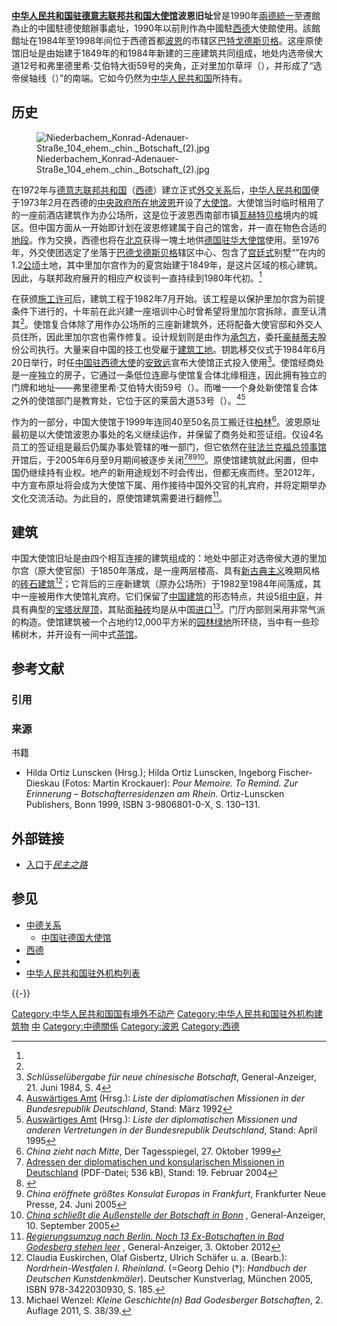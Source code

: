 {{noteTA|G1=德国地名|G2=Landkreis|G3=单位}}
{{Infobox diplomatic mission
|name = <small>中华人民共和国驻德意志联邦共和国大使馆</small><br /><small>{{lang|de|Botschaft der Volksrepublik China in der Bundesrepublik Deutschland}}</small><br>[[File:National_Emblem_of_the_People's_Republic_of_China.svg|110px]]
|image = Godesberg, Botschaft der Volksrepublik China (Bonn) Kurfürstenallee 12, Bad Godesberg 004x.jpg
|caption= <center>设于波恩[[巴特戈德斯贝格|巴特戈德斯贝格]]的中国大使馆旧址</center>
|width = 220px
|open = 1984年
|close = 1999年（迁往[[柏林|柏林]]）
|address = 选帝侯大街12号
|location = {{BRD}}[[波恩|波恩]][[巴特戈德斯贝格|巴特戈德斯贝格]]
|ambassador = 
|department = {{Flagicon|PRC}} [[中华人民共和国外交部|中华人民共和国外交部]]
 |lat_degrees = 50
 |lat_minutes = 40
 |lat_seconds = 41
 |lat_direction = N
 |long_degrees = 7
 |long_minutes = 9
 |long_seconds = 22
 |long_direction = E
}}

'''[[中國駐德國大使館|中华人民共和国驻德意志联邦共和国大使馆]]波恩旧址'''曾是1990年[[兩德統一|兩德統一]]至遷館為止的中國駐德使館辦事處址，1990年以前則作為中國駐[[西德|西德]]大使館使用。該館館址在1984年至1998年间位于西德首都[[波恩|波恩]]的市辖区[[巴特戈德斯贝格|巴特戈德斯贝格]]。这座原使馆旧址是由始建于1849年的{{link-de|里加尔宫|Schloss Rigal}}和1984年新建的三座建筑共同组成，地处{{link-de|旧戈德斯贝格|Alt-Godesberg|旧戈德斯贝格区}}内选帝侯大道12号和弗里德里希·艾伯特大街59号的夹角，正对里加尔草坪（{{lang|de|''Rigal'schen Wiese''}}），并形成了“选帝侯轴线（{{lang|de|Kurfürstlichen Zeile}}）”的南端。它如今仍然为[[中华人民共和国|中华人民共和国]]所持有。

== 历史 ==
[[File:Niederbachem_Konrad-Adenauer-Straße_104_ehem._chin._Botschaft_(2).jpg|thumb]]

在1972年与[[德意志联邦共和国|德意志联邦共和国]]（[[西德|西德]]）建立正式[[外交关系|外交关系]]后，[[中华人民共和国|中华人民共和国]]便于1973年2月在西德的[[中央政府所在地|中央政府所在地]][[波恩|波恩]]开设了[[大使馆|大使馆]]。大使馆当时临时租用了{{link-de|下巴赫姆|Niederbachem}}的一座前酒店建筑作为办公场所，这是位于波恩西南部市镇[[瓦赫特贝格|瓦赫特贝格]]境内的城区。但中国方面从一开始即计划在波恩修建属于自己的馆舍，并一直在物色合适的[[地段|地段]]。作为交换，西德也将在[[北京|北京]]获得一塊土地供[[德国驻华大使馆|德国驻华大使馆]]使用。至1976年，外交使团选定了坐落于[[巴德戈德斯贝格|巴德戈德斯贝格]]辖区中心、包含了[[宫殿|宫廷式]]别墅“{{link-de|里加尔宫|Schloss Rigal}}”在内的1.2[[公顷|公顷]]土地，其中里加尔宫作为{{link-de|路德维希·马克西米利安·冯·里加尔-格伦兰|Ludwig Maximilian von Rigal-Grunland}}的夏宫始建于1849年，是这片区域的核心建筑。因此，与联邦政府展开的相应产权谈判一直持续到1980年代初。<ref name="Wenzel2011" />

在获颁[[施工许可|施工许可]]后，建筑工程于1982年7月开始。该工程是以保护里加尔宫为前提条件下进行的，{{link-de|德国储蓄银行及转账协会|Deutscher Sparkassen- und Giroverband}}十年前在此兴建一座培训中心时曾希望将里加尔宫拆除，直至认清其{{link-de|古迹价值|Denkmalwert}}<ref name="Wenzel2011" />。使馆复合体除了用作办公场所的三座新建筑外，还将配备大使官邸和外交人员住所，因此里加尔宫也需作修复。设计规划则是由{{link-de|德国联邦土建局|Bundesamt für Bauwesen und Raumordnung|联邦土建局}}作为[[承建商|承包方]]，委托[[豪赫蒂夫|豪赫蒂夫]]股份公司执行。大量来自中国的技工也受雇于[[建筑工地|建筑工地]]。钥匙移交仪式于1984年6月20日举行，时任[[中国驻德大使|中国驻西德大使]]的[[安致远|安致远]]宣布大使馆正式投入使用<ref>''Schlüsselübergabe für neue chinesische Botschaft'', General-Anzeiger, 21. Juni 1984, S. 4</ref>。使馆经商处是一座独立的房子，它通过一条低位连廊与使馆复合体北缘相连，因此拥有独立的门牌和地址——弗里德里希·艾伯特大街59号（{{lang|de|Friedrich-Ebert-Straße 59}}）。而唯一一个身处新使馆复合体之外的使馆部门是教育处，它位于{{link-de|戈德斯贝格-费伦费尔特|Godesberg-Villenviertel}}区的莱茵大道53号（{{lang|de|Rheinallee 53}}）。<ref>[[德国外交部|Auswärtiges Amt]] (Hrsg.): ''Liste der diplomatischen Missionen in der Bundesrepublik Deutschland'', Stand: März 1992</ref><ref name="Liste1995">[[德国外交部|Auswärtiges Amt]] (Hrsg.): ''Liste der diplomatischen Missionen und anderen Vertretungen in der Bundesrepublik Deutschland'', Stand: April 1995</ref>

作为{{link-de|德国首都决议|Hauptstadtbeschluss|德国政府转移}}的一部分，中国大使馆于1999年连同40至50名员工搬迁往[[柏林|柏林]]<ref>''China zieht nach Mitte'', Der Tagesspiegel, 27. Oktober 1999</ref>。波恩原址最初是以大使馆波恩办事处的名义继续运作，并保留了商务处和签证组。仅设4名员工的签证组是最后仍属办事处管辖的唯一部门，但它依然在[[中华人民共和国驻法兰克福总领事馆|驻法兰克福总领事馆]]开馆后，于2005年6月至9月期间被逐步关闭<ref>[http://gotowala.de/Service/Int-diplo-konsulate.pdf Adressen der diplomatischen und konsularischen Missionen in Deutschland] {{Wayback|url=http://gotowala.de/Service/Int-diplo-konsulate.pdf |date=20160304095906 }} (PDF-Datei; 536 kB), Stand: 19. Februar 2004</ref><ref>{{cite web|url=http://news.xinhuanet.com/overseas/2005-07/05/content_3178221.htm|title=我驻法兰克福总领馆开馆 业务暂交驻波恩办事处|publisher=新华网|date=2005-07-05|accessdate=2015-03-26|archive-date=2010-11-01|archive-url=https://web.archive.org/web/20101101033113/http://news.xinhuanet.com/overseas/2005-07/05/content_3178221.htm|dead-url=no}}</ref><ref>''China eröffnete größtes Konsulat Europas in Frankfurt'', Frankfurter Neue Presse, 24. Juni 2005</ref><ref>''[http://www.general-anzeiger-bonn.de/lokales/region/china-schliesst-die-aussenstelle-der-botschaft-in-bonn-article256902.html China schließt die Außenstelle der Botschaft in Bonn] {{Wayback|url=http://www.general-anzeiger-bonn.de/lokales/region/china-schliesst-die-aussenstelle-der-botschaft-in-bonn-article256902.html |date=20150402135230 }}'', General-Anzeiger, 10. September 2005</ref>。原使馆建筑就此闲置，但中国仍继续持有业权。地产的新用途规划不时会传出，但都无疾而终。至2012年，中方宣布原址将会成为大使馆下属、用作接待中国外交官的礼宾府，并将定期举办文化交流活动。为此目的，原使馆建筑需要进行翻修<ref>''[http://www.general-anzeiger-bonn.de/bonn/bad-godesberg/Noch-13-Ex-Botschaften-in-Bad-Godesberg-stehen-leer-article871234.html Regierungsumzug nach Berlin. Noch 13 Ex-Botschaften in Bad Godesberg stehen leer] {{Wayback|url=http://www.general-anzeiger-bonn.de/bonn/bad-godesberg/Noch-13-Ex-Botschaften-in-Bad-Godesberg-stehen-leer-article871234.html |date=20141219205343 }}'', General-Anzeiger, 3. Oktober 2012</ref>。

==建筑==
中国大使馆旧址是由四个相互连接的建筑组成的{{link-de|建筑群|Gebäudekomplex|复合体}}：地处中部正对选帝侯大道的里加尔宫（原大使官邸）于1850年落成，是一座两层楼高、具有[[新古典主义|新古典主义]]晚期风格的[[砖|砖石建筑]]<ref>Claudia Euskirchen, Olaf Gisbertz, Ulrich Schäfer u. a. (Bearb.): ''Nordrhein-Westfalen I. Rheinland''. (=Georg Dehio (†): ''Handbuch der Deutschen Kunstdenkmäler''). Deutscher Kunstverlag, München 2005, ISBN 978-3422030930, S. 185.</ref>；它背后的三座新建筑（原办公场所）于1982至1984年间落成，其中一座被用作大使馆礼宾府。它们保留了[[中国建筑|中国建筑]]的形态特点，共设5组[[中庭|中庭]]，并具有典型的[[塔|宝塔状屋顶]]，其贴面[[釉|釉砖]]均是从中国[[进口|进口]]<ref name="Wenzel2011">Michael Wenzel: ''Kleine Geschichte(n) Bad Godesberger Botschaften'', 2. Auflage 2011, S. 38/39.</ref>。门厅内部则采用非常气派的构造。使馆建筑被一个占地约12,000平方米的[[公园|园林绿地]]所环绕，当中有一些珍稀树木，并开设有一间中式[[茶馆|茶馆]]。

== 参考文献 ==
=== 引用 ===
{{Reflist|32em}}

=== 来源 ===
{{refbegin}}
; 书籍
* Hilda Ortiz Lunscken (Hrsg.); Hilda Ortiz Lunscken, Ingeborg Fischer-Dieskau (Fotos: Martin Krockauer): ''Pour Memoire. To Remind. Zur Erinnerung – Botschafterresidenzen am Rhein.'' Ortiz-Lunscken Publishers, Bonn 1999, ISBN 3-9806801-0-X, S. 130–131.
{{refend}}

== 外部链接 ==
{{Commons category|Embassy of China (Bonn)|中国驻德国大使馆旧址|3=S}}
* [http://www.wegderdemokratie.de/orte/30.htm 入口]{{Wayback|url=http://www.wegderdemokratie.de/orte/30.htm |date=20150402185226 }}于''[[民主之路|民主之路]]''

== 参见 ==
{{Portal box|國際關係|中国|德国}}
* [[中德关系|中德关系]]
** [[中国驻德国大使馆|中国驻德国大使馆]]
* [[西德|西德]]
* {{link-de|驻波恩外交代表机构列表|Liste der diplomatischen Vertretungen in Bonn}}
* [[中华人民共和国驻外机构列表|中华人民共和国驻外机构列表]]

{{-}}
{{中德关系}}

[[Category:中华人民共和国国有境外不动产|Category:中华人民共和国国有境外不动产]]
[[Category:中华人民共和国驻外机构建筑物|Category:中华人民共和国驻外机构建筑物]]
[[Category:驻德国外交代表机构|中]]
[[Category:中德關係|Category:中德關係]]
[[Category:波恩|Category:波恩]]
[[Category:西德|Category:西德]]